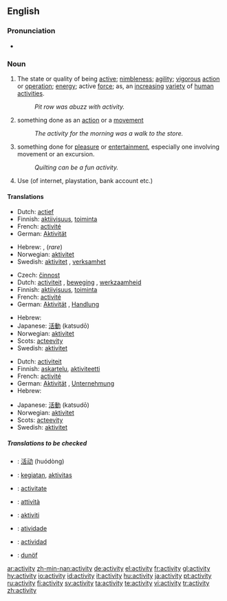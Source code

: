 ==English==

===Pronunciation===
*{{audio|en-us-activity.ogg|Audio (US)}}

===Noun===
{{WikiSaurus-link|activity}}
{{en-noun|activit|ies}}

# The state or quality of being [[active]]; [[nimbleness]]; [[agility]]; [[vigorous]] [[action]] or [[operation]]; [[energy]]; active [[force]]; as, an [[increasing]] [[variety]] of [[human]] [[activities]].
#: ''Pit row was abuzz with activity.''
# something done as an [[action]] or a [[movement]]
#: ''The activity for the morning was a walk to the store.''
# something done for [[pleasure]] or [[entertainment]], especially one involving movement or an excursion.
#: ''Quilting can be a fun activity.''
# Use (of internet, playstation, bank account etc.)

====Translations====
{{trans-top|The state or quality of being active; nimbleness; agility; vigorous action or operation; energy; active force}}
*Dutch: [[actief]] {{f}}
*Finnish: [[aktiivisuus]], [[toiminta]]
*French: [[activité]] {{f}}
*German: [[Aktivität]] {{f}}
{{trans-mid}}
*Hebrew: {{he-translation|פעילות|pe‘ilút}} {{f}}, {{he-translation|מעש|má`as}} {{m}} (''rare'')
*Norwegian: [[aktivitet]] {{m}}
*Swedish: [[aktivitet]] {{c}}, [[verksamhet]] {{c}}
{{trans-bottom}}

{{trans-top|something done as an action or a movement}}
*Czech: [[činnost]] {{f}}
*Dutch: [[activiteit]] {{f}}, [[beweging]] {{f}}, [[werkzaamheid]] {{f}}
*Finnish: [[aktiivisuus]], [[toiminta]]
*French: [[activité]] {{f}}
*German: [[Aktivität]] {{f}}, [[Handlung]] {{f}}
{{trans-mid}}
*Hebrew: {{he-translation|פעילות|pe‘ilút}} {{f}}
*Japanese: [[活動]] (katsudō)
*Norwegian: [[aktivitet]] {{m}}
*Scots: [[acteevity]]
*Swedish: [[aktivitet]] {{c}}
{{trans-bottom}}

{{trans-top|something done for pleasure or entertainment}}
*Dutch: [[activiteit]] {{f}}
*Finnish: [[askartelu]], [[aktiviteetti]]
*French: [[activité]] {{f}}
*German: [[Aktivität]] {{f}}, [[Unternehmung]] {{f}}
*Hebrew: {{he-translation|פעילות|pe‘ilút}} {{f}}
{{trans-mid}}
*Japanese: [[活動]] (katsudō)
*Norwegian: [[aktivitet]] {{m}}
*Scots: [[acteevity]]
*Swedish: [[aktivitet]] {{c}}
{{trans-bottom}}

=====Translations to be checked=====
{{checktrans}}
{{top}}
*{{ttbc|Chinese}}: [[活动]] (huódòng)
*{{ttbc|Indonesian}}: [[giat|kegiatan]], [[aktivitas]]
*{{ttbc|Interlingua}}: [[activitate]]
*{{ttbc|Italian}}: [[attività]]
{{mid}}
*{{ttbc|Malay}}: [[aktiviti]]
*{{ttbc|Portuguese}}: [[atividade]]
*{{ttbc|Spanish}}: [[actividad]] {{f}}
*{{ttbc|Volapük}}: [[dunöf]]
{{bottom}}

[[ar:activity]]
[[zh-min-nan:activity]]
[[de:activity]]
[[el:activity]]
[[fr:activity]]
[[gl:activity]]
[[hy:activity]]
[[io:activity]]
[[id:activity]]
[[it:activity]]
[[hu:activity]]
[[ja:activity]]
[[pt:activity]]
[[ru:activity]]
[[fi:activity]]
[[sv:activity]]
[[ta:activity]]
[[te:activity]]
[[vi:activity]]
[[tr:activity]]
[[zh:activity]]